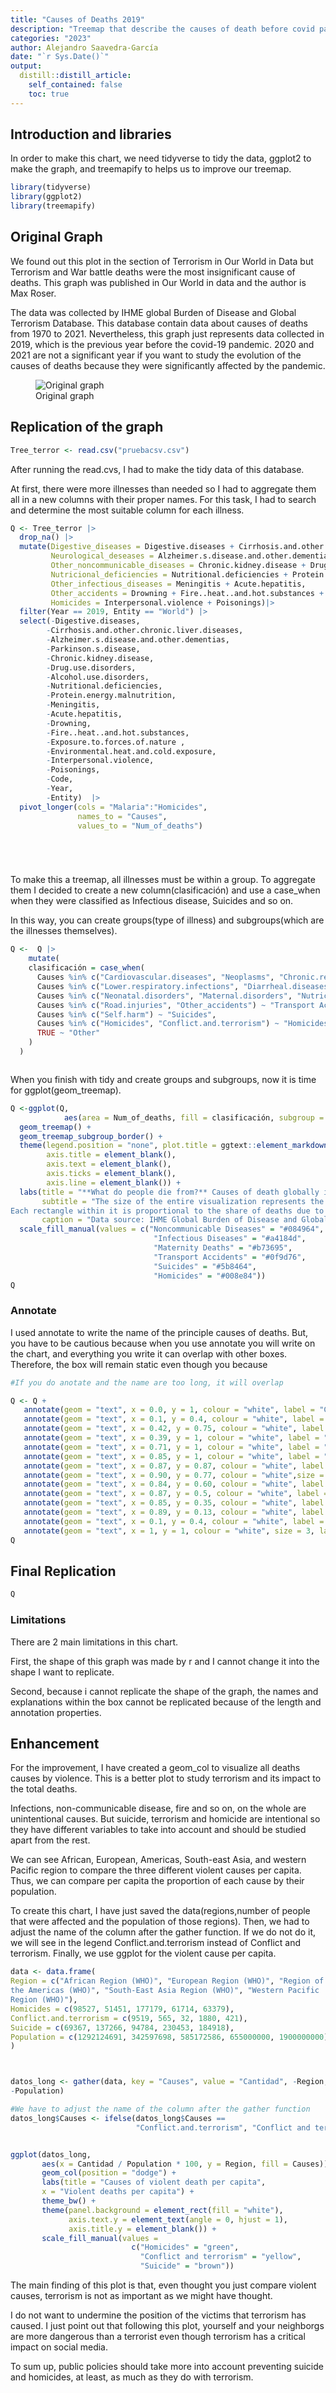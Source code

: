 ```yaml
---
title: "Causes of Deaths 2019"
description: "Treemap that describe the causes of death before covid pandemic."
categories: "2023"
author: Alejandro Saavedra-García
date: "`r Sys.Date()`"
output:
  distill::distill_article:
    self_contained: false
    toc: true
---
```


## Introduction and libraries

In order to make this chart, we need tidyverse to tidy the data, ggplot2
to make the graph, and treemapify to helps us to improve our treemap.

```r

library(tidyverse)
library(ggplot2)
library(treemapify)

```

## Original Graph

We found out this plot in the section of Terrorism in Our World in Data
but Terrorism and War battle deaths were the most insignificant cause of
deaths. This graph was published in Our World in data and the author is
Max Roser.

The data was collected by IHME global Burden of Disease and Global
Terrorism Database. This database contain data about causes of deaths
from 1970 to 2021. Nevertheless, this graph just represents data
collected in 2019, which is the previous year before the covid-19
pandemic. 2020 and 2021 are not a significant year if you want to study
the evolution of the causes of deaths because they were significantly
affected by the pandemic.

![Original graph](Real.png.jpeg){.external}

## Replication of the graph


```r

Tree_terror <- read.csv("pruebacsv.csv")

```

After running the read.cvs, I had to make the tidy data of this
database.

At first, there were more illnesses than needed so I had to aggregate
them all in a new columns with their proper names. For this task, I had
to search and determine the most suitable column for each illness.

```r

Q <- Tree_terror |>
  drop_na() |> 
  mutate(Digestive_diseases = Digestive.diseases + Cirrhosis.and.other.chronic.liver.diseases,
         Neurological_deseases = Alzheimer.s.disease.and.other.dementias + Parkinson.s.disease,
         Other_noncommunicable_diseases = Chronic.kidney.disease + Drug.use.disorders + Alcohol.use.disorders, 
         Nutricional_deficiencies = Nutritional.deficiencies + Protein.energy.malnutrition,
         Other_infectious_diseases = Meningitis + Acute.hepatitis,
         Other_accidents = Drowning + Fire..heat..and.hot.substances + Exposure.to.forces.of.nature +Environmental.heat.and.cold.exposure,
         Homicides = Interpersonal.violence + Poisonings)|> 
  filter(Year == 2019, Entity == "World") |> 
  select(-Digestive.diseases, 
        -Cirrhosis.and.other.chronic.liver.diseases, 
        -Alzheimer.s.disease.and.other.dementias, 
        -Parkinson.s.disease,
        -Chronic.kidney.disease,
        -Drug.use.disorders,
        -Alcohol.use.disorders,
        -Nutritional.deficiencies, 
        -Protein.energy.malnutrition,
        -Meningitis,
        -Acute.hepatitis,
        -Drowning,
        -Fire..heat..and.hot.substances,
        -Exposure.to.forces.of.nature ,
        -Environmental.heat.and.cold.exposure,
        -Interpersonal.violence,
        -Poisonings,
        -Code,
        -Year,
        -Entity)  |> 
  pivot_longer(cols = "Malaria":"Homicides", 
               names_to = "Causes", 
               values_to = "Num_of_deaths")






```

To make this a treemap, all illnesses must be within a group. To
aggregate them I decided to create a new column(clasificación) and use a
case_when when they were classified as Infectious disease, Suicides and
so on.

In this way, you can create groups(type of illness) and subgroups(which
are the illnesses themselves).

```r
Q <-  Q |> 
    mutate(
    clasificación = case_when(
      Causes %in% c("Cardiovascular.diseases", "Neoplasms", "Chronic.respiratory.diseases", "Digestive_diseases", "Neurological_deseases", "Diabetes.mellitus", "Other_noncommunicable_diseases") ~ "Noncommunicable Diseases",
      Causes %in% c("Lower.respiratory.infections", "Diarrheal.diseases", "Tuberculosis", "HIV.AIDS", "Malaria", "Other_infectious_diseases") ~ "Infectious Diseases",
      Causes %in% c("Neonatal.disorders", "Maternal.disorders", "Nutricional_deficiencies") ~ "Maternity Deaths",
      Causes %in% c("Road.injuries", "Other_accidents") ~ "Transport Accidents",
      Causes %in% c("Self.harm") ~ "Suicides",
      Causes %in% c("Homicides", "Conflict.and.terrorism") ~ "Homicides",
      TRUE ~ "Other"
    )
  )



```

When you finish with tidy and create groups and subgroups, now it is
time for ggplot(geom_treemap).

```r

Q <-ggplot(Q, 
            aes(area = Num_of_deaths, fill = clasificación, subgroup = clasificación, label = Causes)) + 
  geom_treemap() +
  geom_treemap_subgroup_border() +
  theme(legend.position = "none", plot.title = ggtext::element_markdown(),
        axis.title = element_blank(), 
        axis.text = element_blank(), 
        axis.ticks = element_blank(), 
        axis.line = element_blank()) +
  labs(title = "**What do people die from?** Causes of death globally in 2019",
       subtitle = "The size of the entire visualization represents the total number of deaths in 2019: 55 million.
Each rectangle within it is proportional to the share of deaths due to a particular cause",
       caption = "Data source: IHME Global Burden of Disease and Global Terrorism Database") +
  scale_fill_manual(values = c("Noncommunicable Diseases" = "#084964", 
                                "Infectious Diseases" = "#a4184d", 
                                "Maternity Deaths" = "#b73695", 
                                "Transport Accidents" = "#0f9d76", 
                                "Suicides" = "#5b8464", 
                                "Homicides" = "#008e84"))
Q
```

### Annotate

I used annotate to write the name of the principle causes of deaths.
But, you have to be cautious because when you use annotate you will
write on the chart, and everything you write it can overlap with other
boxes. Therefore, the box will remain static even though you because

```r
#If you do anotate and the name are too long, it will overlap

Q <- Q +
   annotate(geom = "text", x = 0.0, y = 1, colour = "white", label = "Cancer") +
   annotate(geom = "text", x = 0.1, y = 0.4, colour = "white", label = "Cardiovascular diseases") +
   annotate(geom = "text", x = 0.42, y = 0.75, colour = "white", label = "Digestive diseases") +
   annotate(geom = "text", x = 0.39, y = 1, colour = "white", label = "Neurological")+
   annotate(geom = "text", x = 0.71, y = 1, colour = "white", label = "Diabetes") +
   annotate(geom = "text", x = 0.85, y = 1, colour = "white", label = "Suicide") +
   annotate(geom = "text", x = 0.87, y = 0.87, colour = "white", label = "Road Injuries")+
   annotate(geom = "text", x = 0.90, y = 0.77, colour = "white",size = 3.2, label = "Neonatal disorders") +
   annotate(geom = "text", x = 0.84, y = 0.60, colour = "white", label = "Malaria") +
   annotate(geom = "text", x = 0.87, y = 0.5, colour = "white", label = "Tuberculosis") +
   annotate(geom = "text", x = 0.85, y = 0.35, colour = "white", label = "Diarrheal")+
   annotate(geom = "text", x = 0.89, y = 0.13, colour = "white", label = "Lower infections") +
   annotate(geom = "text", x = 0.1, y = 0.4, colour = "white", label = "Cardiovascular diseases") +
   annotate(geom = "text", x = 1, y = 1, colour = "white", size = 3, label = "Homicides ") 
Q

```

## Final Replication

```r
Q
```

### Limitations

There are 2 main limitations in this chart.

First, the shape of this graph was made by r and I cannot change it into
the shape I want to replicate.

Second, because i cannot replicate the shape of the graph, the names and
explanations within the box cannot be replicated because of the length
and annotation properties.

## Enhancement

For the improvement, I have created a geom_col to visualize all deaths
causes by violence. This is a better plot to study terrorism and its
impact to the total deaths.

Infections, non-communicable disease, fire and so on, on the whole are
unintentional causes. But suicide, terrorism and homicide are
intentional so they have different variables to take into account and
should be studied apart from the rest.

We can see African, European, Americas, South-east Asia, and western
Pacific region to compare the three different violent causes per capita.
Thus, we can compare per capita the proportion of each cause by their
population.

To create this chart, I have just saved the data(regions,number of
people that were affected and the population of those regions). Then, we
had to adjust the name of the column after the gather function. If we do
not do it, we will see in the legend Conflict.and.terrorism instead of
Conflict and terrorism. Finally, we use ggplot for the violent cause per
capita.

```r
data <- data.frame(
Region = c("African Region (WHO)", "European Region (WHO)", "Region of
the Americas (WHO)", "South-East Asia Region (WHO)", "Western Pacific
Region (WHO)"),
Homicides = c(98527, 51451, 177179, 61714, 63379),
Conflict.and.terrorism = c(9519, 565, 32, 1880, 421),
Suicide = c(69367, 137266, 94784, 230453, 184918),
Population = c(1292124691, 342597698, 585172586, 655000000, 1900000000)
)



datos_long <- gather(data, key = "Causes", value = "Cantidad", -Region,
-Population)

#We have to adjust the name of the column after the gather function
datos_long$Causes <- ifelse(datos_long$Causes == 
                            "Conflict.and.terrorism", "Conflict and terrorism",    datos_long$Causes)


ggplot(datos_long, 
       aes(x = Cantidad / Population * 100, y = Region, fill = Causes)) +
       geom_col(position = "dodge") +
       labs(title = "Causes of violent death per capita",
       x = "Violent deaths per capita") +
       theme_bw() +
       theme(panel.background = element_rect(fill = "white"),
             axis.text.y = element_text(angle = 0, hjust = 1),
             axis.title.y = element_blank()) + 
       scale_fill_manual(values = 
                           c("Homicides" = "green", 
                             "Conflict and terrorism" = "yellow", 
                             "Suicide" = "brown"))

```

The main finding of this plot is that, even thought you just compare
violent causes, terrorism is not as important as we might have thought.

I do not want to undermine the position of the victims that terrorism
has caused. I just point out that following this plot, yourself and your
neighborgs are more dangerous than a terrorist even though terrorism has
a critical impact on social media.

To sum up, public policies should take more into account preventing
suicide and homicides, at least, as much as they do with terrorism.

